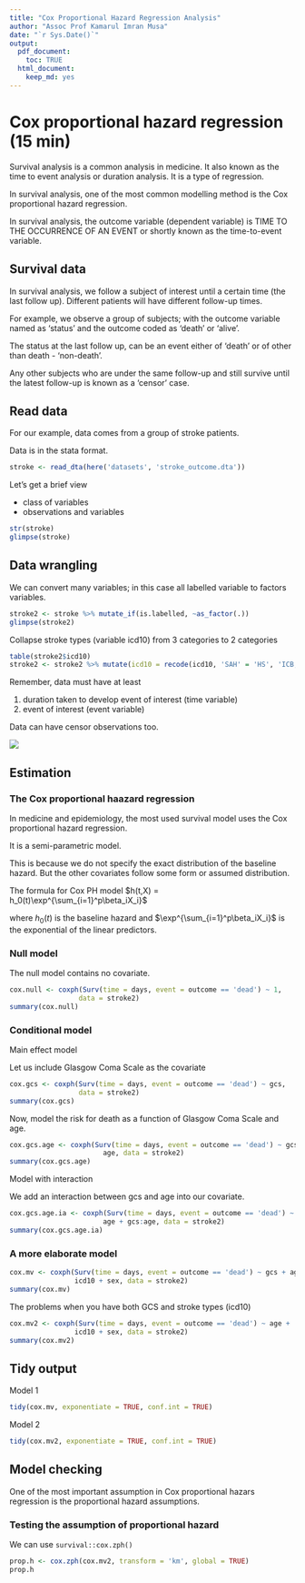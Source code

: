 ```yaml
---
title: "Cox Proportional Hazard Regression Analysis"
author: "Assoc Prof Kamarul Imran Musa"
date: "`r Sys.Date()`"
output:
  pdf_document: 
    toc: TRUE
  html_document:
    keep_md: yes
---
```


\newpage


# Cox proportional hazard regression (15 min)

Survival analysis is a common analysis in medicine. It also known as the time to event  analysis or duration analysis. It is a type of regression.  

In survival analysis, one of the most common modelling method is the Cox proportional hazard regression. 

In survival analysis, the outcome variable (dependent variable) is TIME TO THE OCCURRENCE OF AN EVENT or shortly known as the time-to-event variable.

## Survival data

In survival analysis, we follow a subject of interest until a certain time (the last follow up). Different patients will have different follow-up times.

For example, we observe a group of subjects; with the outcome variable named as 'status' and the outcome coded as 'death' or 'alive'. 

The status at the last follow up, can be an event either of 'death' or of other than death - 'non-death'. 

Any other subjects who are under  the same follow-up and still survive until the latest follow-up is known as a 'censor' case.


## Read data

For our example, data comes from a group of stroke patients. 

Data is in the stata format. 

```r
stroke <- read_dta(here('datasets', 'stroke_outcome.dta'))
```

Let's get a brief view 

- class of variables
- observations and variables 

```r
str(stroke)
glimpse(stroke)
```

## Data wrangling

We can convert many variables; in this case all labelled variable to factors variables.

```r
stroke2 <- stroke %>% mutate_if(is.labelled, ~as_factor(.)) 
glimpse(stroke2)
```

Collapse stroke types (variable icd10) from 3 categories to 2 categories 

```r
table(stroke2$icd10)
stroke2 <- stroke2 %>% mutate(icd10 = recode(icd10, 'SAH' = 'HS', 'ICB, Other Haemorrhage' = 'HS'))
```

Remember, data must have at least

1.  duration taken to develop event of interest (time variable)
2.  event of interest (event variable)

Data can have censor observations too. 

![](regression_analysis_files/figure-html/censor2.png)


## Estimation

### The Cox proportional haazard regression

In medicine and epidemiology, the most used survival model uses the Cox proportional hazard regression. 

It is a semi-parametric model. 

This is because we do not specify the exact distribution of the baseline hazard. But the other covariates follow some form or assumed distribution.

The formula for Cox PH model $h(t,X) = h_0(t)\exp^{\sum_{i=1}^p\beta_iX_i}$

where $h_0(t)$ is the baseline hazard and $\exp^{\sum_{i=1}^p\beta_iX_i}$ is the exponential of the linear predictors.

### Null model

The null model contains no covariate.

```r
cox.null <- coxph(Surv(time = days, event = outcome == 'dead') ~ 1,
                 data = stroke2)
summary(cox.null)
```

### Conditional model

Main effect model

Let us include Glasgow Coma Scale as the covariate

```r
cox.gcs <- coxph(Surv(time = days, event = outcome == 'dead') ~ gcs,
                 data = stroke2)
summary(cox.gcs)
```

Now, model the risk for death as a function of Glasgow Coma Scale and  age. 

```r
cox.gcs.age <- coxph(Surv(time = days, event = outcome == 'dead') ~ gcs +
                       age, data = stroke2)
summary(cox.gcs.age)
```

Model with interaction

We add an interaction between gcs and age into our covariate. 

```r
cox.gcs.age.ia <- coxph(Surv(time = days, event = outcome == 'dead') ~ gcs +
                       age + gcs:age, data = stroke2)
summary(cox.gcs.age.ia)
```

### A more elaborate model

```r
cox.mv <- coxph(Surv(time = days, event = outcome == 'dead') ~ gcs + age +
                icd10 + sex, data = stroke2)
summary(cox.mv)
```

The problems when you have both GCS and stroke types (icd10)

```r
cox.mv2 <- coxph(Surv(time = days, event = outcome == 'dead') ~ age +
                icd10 + sex, data = stroke2)
summary(cox.mv2)
```

## Tidy output

Model 1

```r
tidy(cox.mv, exponentiate = TRUE, conf.int = TRUE)
```

Model 2

```r
tidy(cox.mv2, exponentiate = TRUE, conf.int = TRUE)
```


## Model checking

One of the most important assumption in Cox proportional hazars regression is the proportional hazard assumptions. 

### Testing the assumption of proportional hazard 

We can use `survival::cox.zph()`

```r
prop.h <- cox.zph(cox.mv2, transform = 'km', global = TRUE)
prop.h
```

